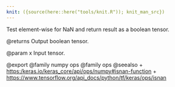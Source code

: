 ```yaml
---
knit: ({source(here::here("tools/knit.R")); knit_man_src})
---
```

Test element-wise for NaN and return result as a boolean tensor.

@returns
    Output boolean tensor.

@param x
Input tensor.

@export
@family numpy ops
@family ops
@seealso
+ <https:/keras.io/keras_core/api/ops/numpy#isnan-function>
+ <https://www.tensorflow.org/api_docs/python/tf/keras/ops/isnan>
